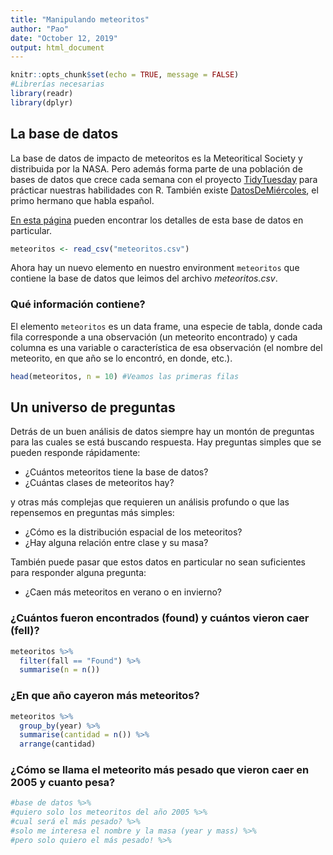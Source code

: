 ```yaml
---
title: "Manipulando meteoritos"
author: "Pao"
date: "October 12, 2019"
output: html_document
---
```


```r
knitr::opts_chunk$set(echo = TRUE, message = FALSE)
#Librerías necesarias
library(readr)
library(dplyr)
```

## La base de datos

La base de datos de impacto de meteoritos es la Meteoritical Society y distribuida por la NASA. Pero además forma parte de una población de bases de datos que crece cada semana con el proyecto [TidyTuesday](https://github.com/rfordatascience/tidytuesday/) para prácticar nuestras habilidades con R. También existe [DatosDeMiércoles](https://github.com/cienciadedatos/datos-de-miercoles), el primo hermano que habla español.

[En esta página](https://github.com/rfordatascience/tidytuesday/tree/master/data/2019/2019-06-11) pueden encontrar los detalles de esta base de datos en particular.

```r
meteoritos <- read_csv("meteoritos.csv")
```

Ahora hay un nuevo elemento en nuestro environment `meteoritos` que contiene la base de datos que leimos del archivo *meteoritos.csv*.

### Qué información contiene?

El elemento `meteoritos` es un data frame, una especie de tabla, donde cada fila corresponde a una observación (un meteorito encontrado) y cada columna es una variable o característica de esa observación (el nombre del meteorito, en que año se lo encontró, en donde, etc.).

```r
head(meteoritos, n = 10) #Veamos las primeras filas
```

## Un universo de preguntas

Detrás de un buen análisis de datos siempre hay un montón de preguntas para las cuales se está buscando respuesta. Hay preguntas simples que se pueden responde rápidamente:

- ¿Cuántos meteoritos tiene la base de datos?
- ¿Cuántas clases de meteoritos hay?

y otras más complejas que requieren un análisis profundo o que las repensemos en preguntas más simples:

- ¿Cómo es la distribución espacial de los meteoritos?
- ¿Hay alguna relación entre clase y su masa?

También puede pasar que estos datos en particular no sean suficientes para responder alguna pregunta:

- ¿Caen más meteoritos en verano o en invierno?

### ¿Cuántos fueron encontrados (found) y cuántos vieron caer (fell)?

```r
meteoritos %>% 
  filter(fall == "Found") %>% 
  summarise(n = n())
```

### ¿En que año cayeron más meteoritos?

```r
meteoritos %>% 
  group_by(year) %>% 
  summarise(cantidad = n()) %>% 
  arrange(cantidad)
```

### ¿Cómo se llama el meteorito más pesado que vieron caer en 2005 y cuanto pesa?

```r
#base de datos %>% 
#quiero solo los meteoritos del año 2005 %>% 
#cual será el más pesado? %>% 
#solo me interesa el nombre y la masa (year y mass) %>% 
#pero solo quiero el más pesado! %>% 
```

